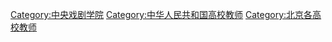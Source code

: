 [[Category:中央戏剧学院|Category:中央戏剧学院]]
[[Category:中华人民共和国高校教师|Category:中华人民共和国高校教师]]
[[Category:北京各高校教师|Category:北京各高校教师]]